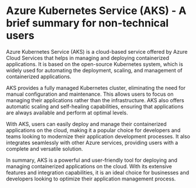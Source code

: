 
# Azure Kubernetes Service (AKS) - A brief summary for non-technical users

Azure Kubernetes Service (AKS) is a cloud-based service offered by Azure Cloud Services that helps in managing and deploying containerized applications. It is based on the open-source Kubernetes system, which is widely used for automating the deployment, scaling, and management of containerized applications.

AKS provides a fully managed Kubernetes cluster, eliminating the need for manual configuration and maintenance. This allows users to focus on managing their applications rather than the infrastructure. AKS also offers automatic scaling and self-healing capabilities, ensuring that applications are always available and perform at optimal levels.

With AKS, users can easily deploy and manage their containerized applications on the cloud, making it a popular choice for developers and teams looking to modernize their application development processes. It also integrates seamlessly with other Azure services, providing users with a complete and versatile solution.

In summary, AKS is a powerful and user-friendly tool for deploying and managing containerized applications on the cloud. With its extensive features and integration capabilities, it is an ideal choice for businesses and developers looking to optimize their application management process.